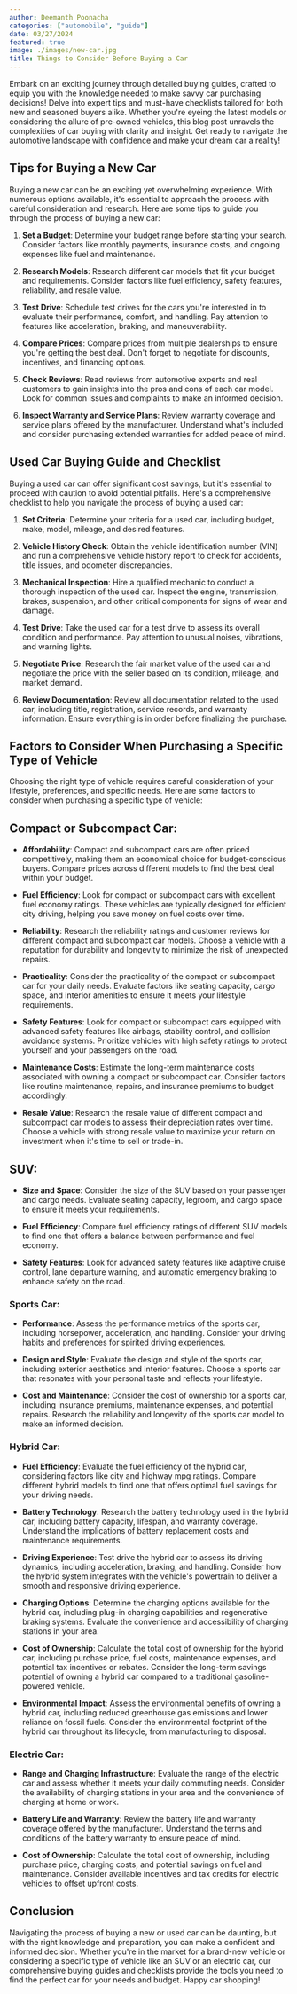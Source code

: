 ```yaml
---
author: Deemanth Poonacha
categories: ["automobile", "guide"]
date: 03/27/2024
featured: true
image: ./images/new-car.jpg
title: Things to Consider Before Buying a Car
---
```


Embark on an exciting journey through detailed buying guides, crafted to equip you with the knowledge needed to make savvy car purchasing decisions! Delve into expert tips and must-have checklists tailored for both new and seasoned buyers alike. Whether you're eyeing the latest models or considering the allure of pre-owned vehicles, this blog post unravels the complexities of car buying with clarity and insight. Get ready to navigate the automotive landscape with confidence and make your dream car a reality!

## Tips for Buying a New Car

Buying a new car can be an exciting yet overwhelming experience. With numerous options available, it's essential to approach the process with careful consideration and research. Here are some tips to guide you through the process of buying a new car:

1. **Set a Budget**: Determine your budget range before starting your search. Consider factors like monthly payments, insurance costs, and ongoing expenses like fuel and maintenance.

2. **Research Models**: Research different car models that fit your budget and requirements. Consider factors like fuel efficiency, safety features, reliability, and resale value.

3. **Test Drive**: Schedule test drives for the cars you're interested in to evaluate their performance, comfort, and handling. Pay attention to features like acceleration, braking, and maneuverability.

4. **Compare Prices**: Compare prices from multiple dealerships to ensure you're getting the best deal. Don't forget to negotiate for discounts, incentives, and financing options.

5. **Check Reviews**: Read reviews from automotive experts and real customers to gain insights into the pros and cons of each car model. Look for common issues and complaints to make an informed decision.

6. **Inspect Warranty and Service Plans**: Review warranty coverage and service plans offered by the manufacturer. Understand what's included and consider purchasing extended warranties for added peace of mind.

## Used Car Buying Guide and Checklist

Buying a used car can offer significant cost savings, but it's essential to proceed with caution to avoid potential pitfalls. Here's a comprehensive checklist to help you navigate the process of buying a used car:

1. **Set Criteria**: Determine your criteria for a used car, including budget, make, model, mileage, and desired features.

2. **Vehicle History Check**: Obtain the vehicle identification number (VIN) and run a comprehensive vehicle history report to check for accidents, title issues, and odometer discrepancies.

3. **Mechanical Inspection**: Hire a qualified mechanic to conduct a thorough inspection of the used car. Inspect the engine, transmission, brakes, suspension, and other critical components for signs of wear and damage.

4. **Test Drive**: Take the used car for a test drive to assess its overall condition and performance. Pay attention to unusual noises, vibrations, and warning lights.

5. **Negotiate Price**: Research the fair market value of the used car and negotiate the price with the seller based on its condition, mileage, and market demand.

6. **Review Documentation**: Review all documentation related to the used car, including title, registration, service records, and warranty information. Ensure everything is in order before finalizing the purchase.

## Factors to Consider When Purchasing a Specific Type of Vehicle

Choosing the right type of vehicle requires careful consideration of your lifestyle, preferences, and specific needs. Here are some factors to consider when purchasing a specific type of vehicle:

## Compact or Subcompact Car:

- **Affordability**: Compact and subcompact cars are often priced competitively, making them an economical choice for budget-conscious buyers. Compare prices across different models to find the best deal within your budget.

- **Fuel Efficiency**: Look for compact or subcompact cars with excellent fuel economy ratings. These vehicles are typically designed for efficient city driving, helping you save money on fuel costs over time.

- **Reliability**: Research the reliability ratings and customer reviews for different compact and subcompact car models. Choose a vehicle with a reputation for durability and longevity to minimize the risk of unexpected repairs.

- **Practicality**: Consider the practicality of the compact or subcompact car for your daily needs. Evaluate factors like seating capacity, cargo space, and interior amenities to ensure it meets your lifestyle requirements.

- **Safety Features**: Look for compact or subcompact cars equipped with advanced safety features like airbags, stability control, and collision avoidance systems. Prioritize vehicles with high safety ratings to protect yourself and your passengers on the road.

- **Maintenance Costs**: Estimate the long-term maintenance costs associated with owning a compact or subcompact car. Consider factors like routine maintenance, repairs, and insurance premiums to budget accordingly.

- **Resale Value**: Research the resale value of different compact and subcompact car models to assess their depreciation rates over time. Choose a vehicle with strong resale value to maximize your return on investment when it's time to sell or trade-in.

## SUV:

- **Size and Space**: Consider the size of the SUV based on your passenger and cargo needs. Evaluate seating capacity, legroom, and cargo space to ensure it meets your requirements.

- **Fuel Efficiency**: Compare fuel efficiency ratings of different SUV models to find one that offers a balance between performance and fuel economy.

- **Safety Features**: Look for advanced safety features like adaptive cruise control, lane departure warning, and automatic emergency braking to enhance safety on the road.

### Sports Car:

- **Performance**: Assess the performance metrics of the sports car, including horsepower, acceleration, and handling. Consider your driving habits and preferences for spirited driving experiences.

- **Design and Style**: Evaluate the design and style of the sports car, including exterior aesthetics and interior features. Choose a sports car that resonates with your personal taste and reflects your lifestyle.

- **Cost and Maintenance**: Consider the cost of ownership for a sports car, including insurance premiums, maintenance expenses, and potential repairs. Research the reliability and longevity of the sports car model to make an informed decision.

### Hybrid Car:

- **Fuel Efficiency**: Evaluate the fuel efficiency of the hybrid car, considering factors like city and highway mpg ratings. Compare different hybrid models to find one that offers optimal fuel savings for your driving needs.
- **Battery Technology**: Research the battery technology used in the hybrid car, including battery capacity, lifespan, and warranty coverage. Understand the implications of battery replacement costs and maintenance requirements.
- **Driving Experience**: Test drive the hybrid car to assess its driving dynamics, including acceleration, braking, and handling. Consider how the hybrid system integrates with the vehicle's powertrain to deliver a smooth and responsive driving experience.

- **Charging Options**: Determine the charging options available for the hybrid car, including plug-in charging capabilities and regenerative braking systems. Evaluate the convenience and accessibility of charging stations in your area.

- **Cost of Ownership**: Calculate the total cost of ownership for the hybrid car, including purchase price, fuel costs, maintenance expenses, and potential tax incentives or rebates. Consider the long-term savings potential of owning a hybrid car compared to a traditional gasoline-powered vehicle.

- **Environmental Impact**: Assess the environmental benefits of owning a hybrid car, including reduced greenhouse gas emissions and lower reliance on fossil fuels. Consider the environmental footprint of the hybrid car throughout its lifecycle, from manufacturing to disposal.

### Electric Car:

- **Range and Charging Infrastructure**: Evaluate the range of the electric car and assess whether it meets your daily commuting needs. Consider the availability of charging stations in your area and the convenience of charging at home or work.

- **Battery Life and Warranty**: Review the battery life and warranty coverage offered by the manufacturer. Understand the terms and conditions of the battery warranty to ensure peace of mind.

- **Cost of Ownership**: Calculate the total cost of ownership, including purchase price, charging costs, and potential savings on fuel and maintenance. Consider available incentives and tax credits for electric vehicles to offset upfront costs.

## Conclusion

Navigating the process of buying a new or used car can be daunting, but with the right knowledge and preparation, you can make a confident and informed decision. Whether you're in the market for a brand-new vehicle or considering a specific type of vehicle like an SUV or an electric car, our comprehensive buying guides and checklists provide the tools you need to find the perfect car for your needs and budget. Happy car shopping!
